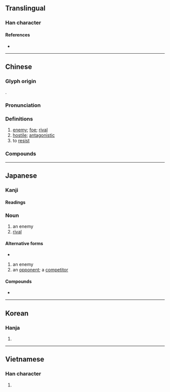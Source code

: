 {{character info/new}}
{{also|敌}}
==Translingual==

===Han character===
{{Han char|rn=66|rad=攴|as=11|sn=15|four=08240|canj=YBOK|ids=⿰啇攵}}

====References====
* {{Han ref|kx=0474.480|dkj=13354|dj=0828.290|hdz=21475.040|uh=6575|ud=25973|bh=BCC4|bd=48324}}

----

==Chinese==
{{zh-forms|s=敌}}

===Glyph origin===
{{Han etym}}
{{Han compound|啻|攴|ls=psc|c1=p|c2=s|t2=to tap; to hit}}.

===Pronunciation===
{{zh-pron
|m=dí
|ma=y
|c=dik6
|h=pfs=thi̍t
|md=dĭk
|mn=xm,zz,tw:te̍k/qz:tia̍k
|mn-t=dêg8
|w=5diq
|mc=y
|oc=y
|cat=n,a,v
}}

===Definitions===
{{zh-hanzi}}

# [[enemy]]; [[foe]]; [[rival]]
# [[hostile]]; [[antagonistic]]
# to [[resist]]

===Compounds===
{{zh-der|敵人|無敵|延敵|化敵為友|四面受敵|匹敵|力敵萬人|功力悉敵|力敵萬夫|不敵|克敵|力均勢敵|仇敵|情敵|克敵制勝|制敵機先|勢均力敵|強敵環伺|勁敵|勍敵|天下無敵|工力悉敵|對敵|夙敵|寡不敵眾|富可敵國|宿敵|如臨大敵|力敵勢均|天敵|大敵當前|外敵|因敵取資|嘗敵|假想敵|同仇敵愾|公敵|八面受敵|八方受敵|以寡敵眾|敵軍|抵敵|當敵|樹敵|死敵|智均力敵|敵後作戰|敵腦|殲敵|敵愾|破敵|敵後|敵焰|萬夫莫敵|應敵|眾寡不敵|棋敵|投敵|敵境|敵對|敵意|敵頭|政敵|萬人敵|萬人之敵|禦敵|敵酋|無可匹敵|眾少不敵|眾寡莫敵|眾寡難敵|殺敵致果|抗敵|摧堅殪敵|敵視|料敵|敵後伏擊|敵機|當世無敵|獷敵|敵愾同仇|敵手|敵陣|牛餼退敵|料敵若神|拒敵|無敵艦隊|棋逢敵手|敵眾我寡|敵國|抑威餌敵|敵情|敵蹤|料敵制勝|枕戈待敵|敵樓|敵方|所向無敵|腹背受敵|首尾受敵|赴敵|論敵|舉世無敵|舟中敵國|豔美無敵|頑敵|通敵|鄰敵|難敵|英勇無敵|隱若敵國|迎敵|驕敵|表裡受敵|輕敵|退敵|階級敵人|誘敵深入|誘敵|頭敵|臨敵賣陣}}

----

==Japanese==

===Kanji===
{{ja-kanji|grade=5|rs=攴11}}

====Readings====
{{ja-readings
|goon=じゃく<ぢやく
|kanon=てき
|kun=あだ-, かたき-
}}

===Noun===
{{ja-noun|かたき}}

# an enemy
# [[rival]]

====Alternative forms====
* {{l/ja|仇}}

{{ja-noun|てき}}

# an enemy
# an [[opponent]]; a [[competitor]]

====Compounds====
* {{l|ja|敵対}}

----

==Korean==

===Hanja===
{{ko-hanja|hangeul=적|eumhun=|rv=jeok|mr=chŏk|y=cek}}

# {{defn|lang=ko|sort=攴11}}

----

==Vietnamese==

===Han character===
{{vi-hantu|[[địch]]|rs=攴11}}

# {{defn|lang=vi|sort=攴11}}